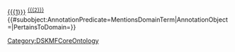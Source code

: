 <includeonly><span class="domainTerm">[[{{{1}}}]] <sup class="domainTermDomain">[[{{{2}}}]]</sup></span>{{#subobject:AnnotationPredicate=MentionsDomainTerm|AnnotationObject={{{1}}}|PertainsToDomain={{{2}}}}}</includeonly><noinclude>[[Category:DSKMFCoreOntology]]</noinclude>
